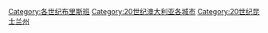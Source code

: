 [[Category:各世纪布里斯班|Category:各世纪布里斯班]]
[[Category:20世纪澳大利亚各城市|Category:20世纪澳大利亚各城市]]
[[Category:20世纪昆士兰州|Category:20世纪昆士兰州]]